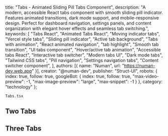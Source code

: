   title: "Tabs - Animated Sliding Pill Tabs Component",
  description: "A modern, accessible React tabs component with smooth sliding pill indicator. Features animated transitions, dark mode support, and mobile-responsive design. Perfect for dashboard navigation, settings panels, and content organization with elegant hover effects and seamless tab switching.",
  keywords: [
    "Tabs React",
    "Animated Tabs React",
    "Moving indicator tabs",
    "Vercel style tabs",
    "Sliding pill indicator",
    "Active tab background",
    "Tabs with animation",
    "React animated navigation",
    "tab highlight",
    "Smooth tab transition",
    "UI tabs component",
    "Hover/active tab animation",
    "Accessible tabs React",
    "Interactive tab switcher",
    "Modern tabs UI",
    "Dark mode tabs",
    "Tailwind CSS tabs",
    "Pill navigation",
    "Settings navigation tabs",
    "Content switcher component",
  ],
  authors: [{ name: "Numan", url: "https://numan-dev.web.app" }],
  creator: "@numan-dev",
  publisher: "Struct-UI",
  robots: {
    index: true,
    follow: true,
    googleBot: {
      index: true,
      follow: true,
      "max-video-preview": -1,
      "max-image-preview": "large",
      "max-snippet": -1
    }
  },
  category: "technology"
};

```Tabs.tsx```
<ComponentCodePreview name='tabs' hasReTrigger isFitheight isDefaultCodeTab={true} />


## Two Tabs
<ComponentCodePreview name='tabs-two' hasReTrigger isFitheight />

## Three Tabs
<ComponentCodePreview name='tabs-three' hasReTrigger isFitheight />

